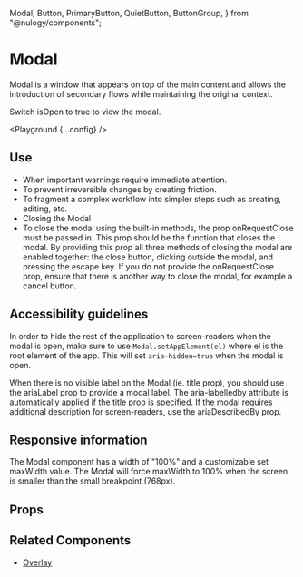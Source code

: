   Modal,
  Button,
  PrimaryButton,
  QuietButton,
  ButtonGroup,
} from "@nulogy/components";

# Modal

Modal is a window that appears on top of the main content and allows the introduction of secondary flows while maintaining the original context.

Switch isOpen to true to view the modal.

<Playground {...config} />

## Use

- When important warnings require immediate attention.
- To prevent irreversible changes by creating friction.
- To fragment a complex workflow into simpler steps such as creating, editing, etc.
- Closing the Modal
- To close the modal using the built-in methods, the prop onRequestClose must be passed in. This prop should be the function that closes the modal. By providing this prop all three methods of closing the modal are enabled together: the close button, clicking outside the modal, and pressing the escape key. If you do not provide the onRequestClose prop, ensure that there is another way to close the modal, for example a cancel button.

## Accessibility guidelines

In order to hide the rest of the application to screen-readers when the modal is open, make sure to use `Modal.setAppElement(el)` where el is the root element of the app. This will set `aria-hidden=true` when the modal is open.

When there is no visible label on the Modal (ie. title prop), you should use the ariaLabel prop to provide a modal label. The aria-labelledby attribute is automatically applied if the title prop is specified. If the modal requires additional description for screen-readers, use the ariaDescribedBy prop.

## Responsive information

The Modal component has a width of "100%" and a customizable set maxWidth value. The Modal will force maxWidth to 100% when the screen is smaller than the small breakpoint (768px).

## Props

<PropsTable propsConfig={config.props} />

## Related Components

- [Overlay](/components/overlay)
